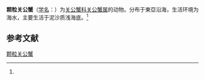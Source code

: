 {{Speciesbox
| name = 颗粒关公蟹
| status = 
| status_system = 
| image = 
| genus = Dorippe
| species = granulata
| authority = (de Haan, 1841)<ref name='id11461'>{{cite web| url =http://www.bioinfo.cn/db05/BjdwSpecies.php?action=view&id=11461| title =颗粒关公蟹| work =《中国动物物种编目数据库》| publisher =中国科学院微生物研究所| author =中国科学院动物研究所| accessdate =2009-04-28| deadurl =yes| archiveurl =https://web.archive.org/web/20160305054619/http://www.bioinfo.cn/db05/BjdwSpecies.php?action=view&id=11461| archivedate =2016-03-05}}</ref>
}}

'''颗粒关公蟹'''（[[学名|学名]]：{{lang|la|''Dorippe granulata''}}）为[[关公蟹科|关公蟹科]][[关公蟹属|关公蟹属]]的动物。分布于東亞沿海，生活环境为海水，主要生活于泥沙质浅海底。<ref name='id11461'/>

== 参考文献 ==
{{reflist}}

{{Wikispecies|Dorippe granulata}}
{{Taxonbar|from=Q40431981}}

[[Category:关公蟹属|颗粒关公蟹]]


{{螃蟹小作品}}